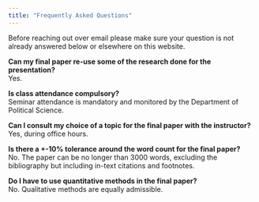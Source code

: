 ```yaml
---
title: "Frequently Asked Questions"
---
```


Before reaching out over email please make sure your question is not already answered below or elsewhere on this website.

**Can my final paper re-use some of the research done for the presentation?\
**Yes.

**Is class attendance compulsory?**\
Seminar attendance is mandatory and monitored by the Department of Political Science.

**Can I consult my choice of a topic for the final paper with the instructor?**\
Yes, during office hours.

**Is there a +-10% tolerance around the word count for the final paper?**\
No. The paper can be no longer than 3000 words, excluding the bibliography but including in-text citations and footnotes.

**Do I have to use quantitative methods in the final paper?**\
No. Qualitative methods are equally admissible.
